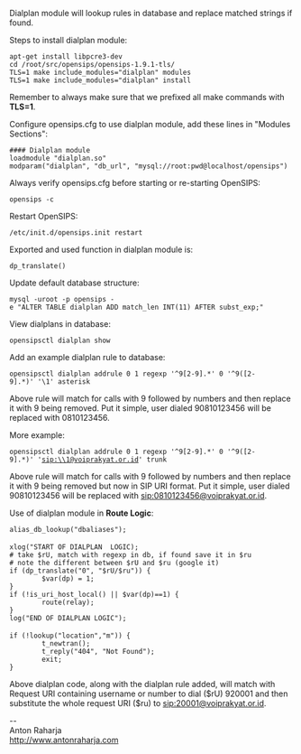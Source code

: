 Dialplan module will lookup rules in database and replace matched strings if found.

Steps to install dialplan module:
 apt-get install libpcre3-dev
 cd /root/src/opensips/opensips-1.9.1-tls/
 TLS=1 make include_modules="dialplan" modules
 TLS=1 make include_modules="dialplan" install

Remember to always make sure that we prefixed all make commands with '''TLS=1'''.

Configure opensips.cfg to use dialplan module, add these lines in "Modules Sections":

 #### Dialplan module
 loadmodule "dialplan.so"
 modparam("dialplan", "db_url", "mysql://root:pwd@localhost/opensips")

Always verify opensips.cfg before starting or re-starting OpenSIPS:
 opensips -c

Restart OpenSIPS:
 /etc/init.d/opensips.init restart

Exported and used function in dialplan module is:
 dp_translate()

Update default database structure:
 mysql -uroot -p opensips -e "ALTER TABLE dialplan ADD match_len INT(11) AFTER subst_exp;"

View dialplans in database:
 opensipsctl dialplan show

Add an example dialplan rule to database:
 opensipsctl dialplan addrule 0 1 regexp '^9[2-9].*' 0 '^9([2-9].*)' '\1' asterisk

Above rule will match for calls with 9 followed by numbers and then replace it with 9 being removed.
Put it simple, user dialed 90810123456 will be replaced with 0810123456.

More example:
 opensipsctl dialplan addrule 0 1 regexp '^9[2-9].*' 0 '^9([2-9].*)' 'sip:\\1@voiprakyat.or.id' trunk

Above rule will match for calls with 9 followed by numbers and then replace it with 9 being removed but now in SIP URI format.
Put it simple, user dialed 90810123456 will be replaced with sip:0810123456@voiprakyat.or.id.


Use of dialplan module in '''Route Logic''':

 alias_db_lookup("dbaliases");
 
 xlog("START OF DIALPLAN  LOGIC);
 # take $rU, match with regexp in db, if found save it in $ru
 # note the different between $rU and $ru (google it)
 if (dp_translate("0", "$rU/$ru")) {
         $var(dp) = 1;
 }
 if (!is_uri_host_local() || $var(dp)==1) {
         route(relay);
 }
 log("END OF DIALPLAN LOGIC");
 
 if (!lookup("location","m")) {
         t_newtran();
         t_reply("404", "Not Found");
         exit;
 }

Above dialplan code, along with the dialplan rule added, will match with Request URI containing username or number to dial ($rU) 920001 and then substitute the whole request URI ($ru) to sip:20001@voiprakyat.or.id.


--<br>
Anton Raharja<br>
http://www.antonraharja.com<br>

